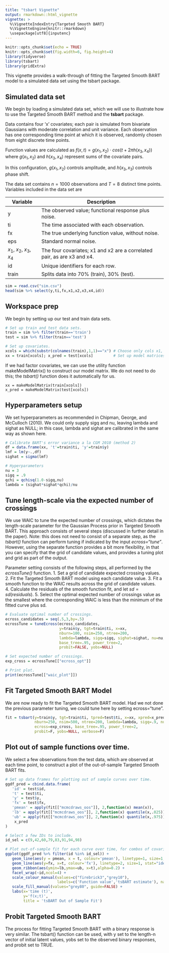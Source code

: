 ```yaml
---
title: "tsbart Vignette"
output: rmarkdown::html_vignette
vignette: >
  %\VignetteIndexEntry{Targeted Smooth BART}
  %\VignetteEngine{knitr::rmarkdown}
  \usepackage[utf8]{inputenc}
---
```


```r
knitr::opts_chunk$set(echo = TRUE)
knitr::opts_chunk$set(fig.width=6, fig.height=4) 
library(tidyverse)
library(tsbart)
library(gridExtra)
```

This vignette provides a walk-through of fitting the Targeted Smooth BART model to a simulated data set using the tsbart package.

## Simulated data set

We begin by loading a simulated data set, which we will use to illustrate how to use the Targeted Smooth BART method and the **tsbart** package.  

Data contains four 'x' covariates; each pair is simulated from bivariate Gaussians with moderate correlation and unit variance.  Each observation has one corresponding time point at which it is observed, randomly chosen from eight discrete time points.  

Function values are calculated as
$f(x,t) = g(x_1,x_2) \cdot cos(t + 2  \pi h(x_3,x_4))$ where $g(x_1,x_2)$ and $h(x_3,x_4)$
represent sums of the covariate pairs.  

In this configuration, $g(x_1,x_2)$ controls amplitude, and $h(x_3,x_3)$ controls phase shift.  

The data set contains $n=1000$ observations and $T=8$ distinct time points.  Variables included in the data set are

Variable | Description
-------- | -----------------------------
y        | The observed value; functional response plus noise.
ti       | The time associated with each observation.
fx       | The true underlying function value, without noise.
eps      | Standard normal noise.
$x_1$, $x_2$, $x_3$, $x_4$ | The four covariates; x1 and x2 are a correlated pair, as are x3 and x4.
id       | Unique identifiers for each row.
train    | Splits data into 70% (train), 30% (test).

```r
sim = read.csv("sim.csv")
head(sim %>% select(y,ti,fx,x1,x2,x3,x4,id))
```
## Workspace prep

We begin by setting up our test and train data sets.
```r
# Set up train and test data sets.
train = sim %>% filter(train=='train')
test = sim %>% filter(train=='test')

# Set up covariates.
xcols = which(substr(colnames(train),1,1)=="x") # Choose only cols x1, x2, x3, x4.
xx = train[xcols]; x_pred = test[xcols]         # Set up model matrices.

```

If we had factor covariates, we can use the utility function makeModelMatrix() to construct our model matrix.  We do not need to do this; the *tsbart()* function does it automatically for us.
```
xx = makeModelMatrix(train[xcols])
x_pred = makeModelMatrix(test[xcols])
```

## Hyperparameters setup

We set hyperparameters as recommended in Chipman, George, and McCulloch (2010).  We could only supply sigq and nu, leaving lambda and sighat as NULL; in this case, lambda and sighat are calibrated in the same way as shown here.

```r
# Calibrate BART's error variance a la CGM 2010 (method 2)
df = data.frame(xx, 't'=train$ti, 'y'=train$y)
lmf = lm(y~.,df)
sighat = sigma(lmf) 

# Hyperparameters
nu = 3
sigq = .9
qchi = qchisq(1.0-sigq,nu)
lambda = (sighat*sighat*qchi)/nu
```

## Tune length-scale via the expected number of crossings

We use WAIC to tune the expected number of crossings, which dictates the length-scale parameter for the Gaussian Process prior in Targeted Smooth BART.  This approach consists of several steps (discussed in further detail in the paper).  Note: this does not need to consist of a separate step, as the *tsbart()* function can perform tuning if indicated by the input *ecross="tune"*.  However, using the separate function provides a bit more flexibility, in that you can specify that the grid of candidate values, and provides a tuning plot and grid as part of the output.

Parameter setting consists of the following steps, all performed by the *ecrossTune()* function.
1. Set a grid of candidate expected crossing values.  
2. Fit the Targeted Smooth BART model using each candidate value.
3. Fit a smooth function to the WAIC results across the grid of candidate values.  
4. Calculate the residuals of the smooth function fit, and let $sd = sd(residuals)$.
5. Select the optimal expected number of crossings value as the smallest where the corresponding WAIC is less than the minimum of the fitted curve plus sd.

```r
# Evaluate optimal number of crossings.
ecross_candidates = seq(.5,3,by=.5)
ecrossTune = tuneEcross(ecross_candidates,
                        y=train$y, tgt=train$ti, x=xx,
                        nburn=100, nsim=250, ntree=200,
                        lambda=lambda, sigq=sigq, sighat=sighat, nu=nu,
                        base_tree=.95, power_tree=2,
                        probit=FALSE, yobs=NULL)

# Set expected number of crossings.
exp_cross = ecrossTune[["ecross_opt"]]

# Print plot.
print(ecrossTune[["waic_plot"]])
```

## Fit Targeted Smooth BART Model

We are now ready to fit the Targeted Smooth BART model.  Had we not done the previous parameter tuning, we could
tune here by setting ecross="tune".

```r
fit = tsbart(y=train$y, tgt=train$ti, tpred=test$ti, x=xx, xpred=x_pred,
             nburn=250, nsim=500, ntree=200, lambda=lambda, sigq=.9, nu=3, 
             ecross=exp_cross, base_tree=.95, power_tree=2, 
             probit=F, yobs=NULL, verbose=F)
```

## Plot out of sample functions over time.

We select a few observations from the test data, which are observed at each time point,
to construct a plot of the out-of-sample Targeted Smooth BART fits.  

```r
# Set up data frames for plotting out of sample curves over time.
ggdf_pred = cbind.data.frame(
   'id' = test$id,
   't' = test$ti,
   'y' = test$y,
   'fx' = test$fx,
   'pmean' = apply(fit[["mcmcdraws_oos"]], 2,function(x) mean(x)),
   'lb' = apply(fit[["mcmcdraws_oos"]], 2,function(x) quantile(x,.025)),
   'ub' = apply(fit[["mcmcdraws_oos"]], 2,function(x) quantile(x,.975)),
    x_pred
)

# Select a few IDs to include.
id_sel = c(9,42,60,79,83,91,94,98)

# Plot out-of-sample fit for each curve over time, for combos of covariates x.
ggplot(ggdf_pred %>% filter(id %in% id_sel)) +
   geom_line(aes(y = pmean, x = t, colour='pmean'), linetype=1, size=1, stat="identity") +
   geom_line(aes(y=fx, x=t, colour='fx'), linetype=2, size=1, stat="identity",alpha=.85) +
   geom_ribbon(aes(ymin=lb,ymax=ub, x=t),alpha=0.2) +
   facet_wrap(~id,ncol=4) + 
   scale_colour_manual(values=c("firebrick3","grey10"), 
                       labels=c('Function value','tsBART estimate'), name='') +
   scale_fill_manual(values="grey80", guide=FALSE) +
   labs(x='time (t)',
        y='f(x;t)',
        title = 'tsBART Out of Sample Fit')
```

## Probit Targeted Smooth BART

The process for fitting Targeted Smooth BART with a binary response is very similar. The tsbart() function can be used,
with y set to the length-n vector of initial latent values, yobs set to the observed binary responses, and probit set to TRUE.
